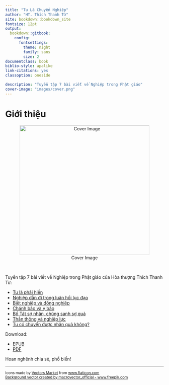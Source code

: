 ```yaml
---
title: "Tu Là Chuyển Nghiệp"
author: "HT. Thích Thanh Từ"
site: bookdown::bookdown_site
fontsize: 12pt
output:
  bookdown::gitbook:
    config:
      fontsettings:
        theme: night
        family: sans
        size: 2
documentclass: book
biblio-style: apalike
link-citations: yes
classoption: oneside

description: "Tuyển tập 7 bài viết về Nghiệp trong Phật giáo"
cover-image: "images/cover.png"
---
```

# Giới thiệu {- #gioi-thieu}

<center>![Cover Image](images/cover_resized.png){width=412px}</center>
<br>  
  
Tuyển tập 7 bài viết về Nghiệp trong Phật giáo của Hòa thượng Thích Thanh Từ:  

- [Tu là phải hiền](https://phapduyen.github.io/tu-la-chuyen-nghiep/tu-la-phai-hien)
- [Nghiệp dẫn đi trong luân hồi lục đạo](https://phapduyen.github.io/tu-la-chuyen-nghiep/nghiep-dan-di-trong-luan-hoi-luc-dao)
- [Biệt nghiệp và đồng nghiệp](https://phapduyen.github.io/tu-la-chuyen-nghiep/biet-nghiep-va-dong-nghiep)
- [Chánh báo và y báo](https://phapduyen.github.io/tu-la-chuyen-nghiep/chanh-bao-va-y-bao)
- [Bồ Tát sợ nhân, chúng sanh sợ quả](https://phapduyen.github.io/tu-la-chuyen-nghiep/bo-tat-so-nhan-chung-sanh-so-qua)
- [Thần thông và nghiệp lực](https://phapduyen.github.io/tu-la-chuyen-nghiep/than-thong-va-nghiep-luc)
- [Tu có chuyển được nhân quả không?](https://phapduyen.github.io/tu-la-chuyen-nghiep/tu-co-chuyen-duoc-nhan-qua-khong)

Download:  

- [EPUB](https://phapduyen.github.io/tu-la-chuyen-nghiep/tu-la-chuyen-nghiep.epub)
- [PDF](https://phapduyen.github.io/tu-la-chuyen-nghiep/tu-la-chuyen-nghiep.pdf)

Hoan nghênh chia sẻ, phổ biến!  

___
<small>Icons made by [Vectors Market](https://www.flaticon.com/authors/vectors-market) from [www.flaticon.com](https://www.flaticon.com)</small>  
<small>[Background vector created by macrovector_official - www.freepik.com](https://www.freepik.com/vectors/background)</small>
